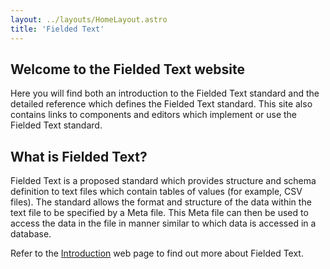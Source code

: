 ```yaml
---
layout: ../layouts/HomeLayout.astro
title: 'Fielded Text'
---
```


## Welcome to the Fielded Text website

Here you will find both an introduction to the Fielded Text standard and the detailed reference which defines the Fielded Text standard.  This site also contains links to components and editors which implement or use the Fielded Text standard.

## What is Fielded Text?

Fielded Text is a proposed standard which provides structure and schema definition to text files which contain tables of values \(for example, CSV files\).  The standard allows the format and structure of the data within the text file to be specified by a Meta file.  This Meta file can then be used to access the data in the file in manner similar to which data is accessed in a database.

Refer to the [Introduction](./introduction/) web page to find out more about Fielded Text.
